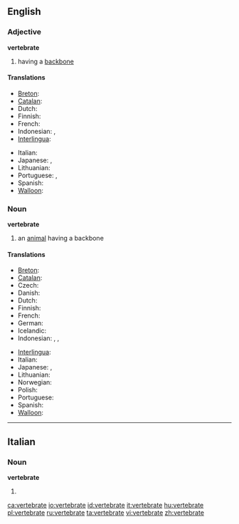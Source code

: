 ==English==

===Adjective===
'''vertebrate'''

# having a [[backbone]]

====Translations====
{{trans-top|having a backbone}}
* [[Breton]]: {{t|br|mellkeinek}}
* [[Catalan]]: {{t|ca|vertebrat}}
* Dutch: {{t|nl|gewerveld}}
* Finnish: {{t|fi|selkärankainen}}
* French: {{t|fr|vertébré}}
* Indonesian: {{t|id|bertulang belakang}}, {{t|id|vertebrata}}
* [[Interlingua]]: {{t|ia|vertebrate}}
{{trans-mid}}
* Italian: {{t|it|vertebrato}}
* Japanese: {{t|ja|脊椎|tr=sekitsui}}, {{t|ja|せきつい|tr=sekitsui}}
* Lithuanian: {{t|lt|stuburinis|m}}
* Portuguese: {{t|pt|vertebrado|m}}, {{t|pt|vertebrada|f}}
* Spanish: {{t|es|vertebrado}}
* [[Walloon]]: {{t|wa|cronzoxhî}}
{{trans-bottom}}

===Noun===
'''vertebrate'''

# an [[animal]] having a backbone

====Translations====
{{trans-top|an animal having a backbone}}
* [[Breton]]: {{t|br|mellkeineg|m}}
* [[Catalan]]: {{t|ca|vertebrat}}
* Czech: {{t|cs|obratlovec|m}}
* Danish: {{t|da|hvirveldyr|c}}
* Dutch: {{t|nl|gewervelde}}
* Finnish: {{t|fi|selkärankainen}}
* French: {{t|fr|vertébré|m}}
* German: {{t|de|Wirbeltier|n}}
* Icelandic: {{t|is|hryggleysingjar}}
* Indonesian: {{t|id|vertebrata}}, {{t|id|hewan vertebrata}}, {{t|id|hewan bertulang belakang}}
{{trans-mid}}
* [[Interlingua]]: {{t|ia|vertebrato}}
* Italian: {{t|it|vertebrato}}
* Japanese: {{t|ja|脊椎動物|tr=sekitsui-dōbutsu}}, {{t|ja|せきついどうぶつ|tr=sekitsui-dōbutsu}}
* Lithuanian: {{t|lt|stuburinis|m}}
* Norwegian: {{t|nn|virveldyr}}
* Polish: {{t|pl|kręgowiec|m}}
* Portuguese: {{t|pt|vertebrado|m}}
* Spanish: {{t|es|vertebrado}}
* [[Walloon]]: {{t|wa|cronzoxhî}}
{{trans-bottom}}

----

==Italian==

===Noun===
'''vertebrate''' {{f}}

# {{plural of|[[vertebrato]]|lang=Italian}}

[[ca:vertebrate]]
[[io:vertebrate]]
[[id:vertebrate]]
[[it:vertebrate]]
[[hu:vertebrate]]
[[pl:vertebrate]]
[[ru:vertebrate]]
[[ta:vertebrate]]
[[vi:vertebrate]]
[[zh:vertebrate]]